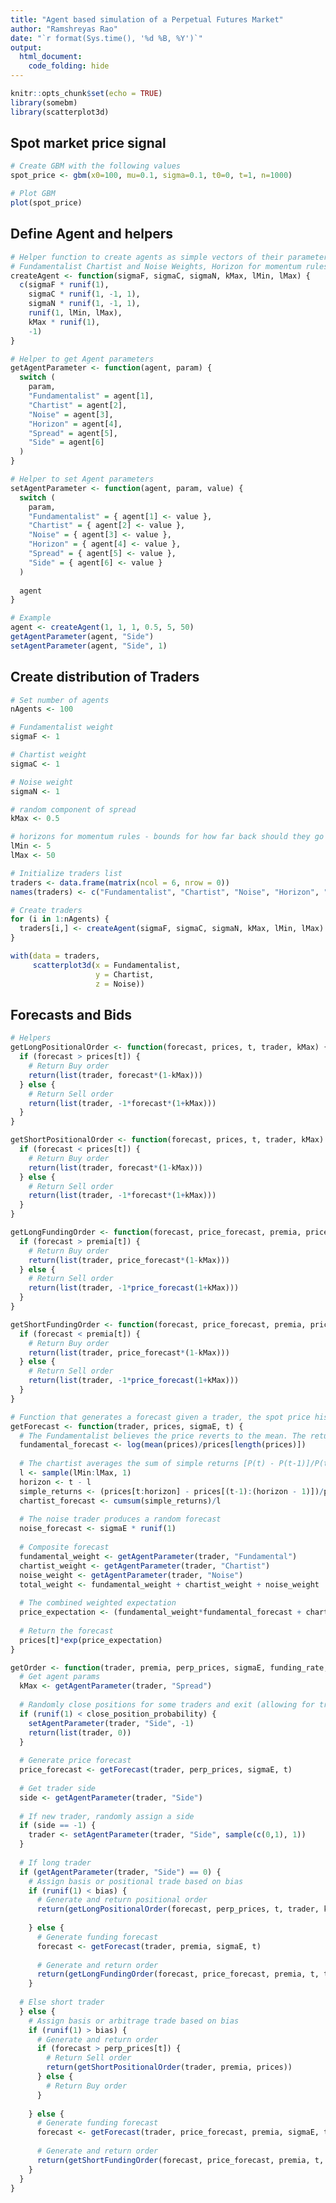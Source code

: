 ```yaml
---
title: "Agent based simulation of a Perpetual Futures Market"
author: "Ramshreyas Rao"
date: "`r format(Sys.time(), '%d %B, %Y')`"
output: 
  html_document:
    code_folding: hide
---
```


```r
knitr::opts_chunk$set(echo = TRUE)
library(somebm)
library(scatterplot3d)
```

## Spot market price signal

```r
# Create GBM with the following values
spot_price <- gbm(x0=100, mu=0.1, sigma=0.1, t0=0, t=1, n=1000)

# Plot GBM
plot(spot_price)
```

## Define Agent and helpers

```r
# Helper function to create agents as simple vectors of their parameters:
# Fundamentalist Chartist and Noise Weights, Horizon for momentum rules, Randomized Spread size
createAgent <- function(sigmaF, sigmaC, sigmaN, kMax, lMin, lMax) {
  c(sigmaF * runif(1),
    sigmaC * runif(1, -1, 1),
    sigmaN * runif(1, -1, 1),
    runif(1, lMin, lMax),
    kMax * runif(1),
    -1)
}

# Helper to get Agent parameters
getAgentParameter <- function(agent, param) {
  switch (
    param,
    "Fundamentalist" = agent[1],
    "Chartist" = agent[2],
    "Noise" = agent[3],
    "Horizon" = agent[4],
    "Spread" = agent[5],
    "Side" = agent[6]
  )
}

# Helper to set Agent parameters
setAgentParameter <- function(agent, param, value) {
  switch (
    param,
    "Fundamentalist" = { agent[1] <- value },
    "Chartist" = { agent[2] <- value },
    "Noise" = { agent[3] <- value },
    "Horizon" = { agent[4] <- value },
    "Spread" = { agent[5] <- value },
    "Side" = { agent[6] <- value }
  )
  
  agent
}

# Example
agent <- createAgent(1, 1, 1, 0.5, 5, 50)
getAgentParameter(agent, "Side")
setAgentParameter(agent, "Side", 1)
```

## Create distribution of Traders

```r
# Set number of agents
nAgents <- 100

# Fundamentalist weight
sigmaF <- 1

# Chartist weight
sigmaC <- 1

# Noise weight
sigmaN <- 1

# random component of spread
kMax <- 0.5

# horizons for momentum rules - bounds for how far back should they go to estimate trend
lMin <- 5
lMax <- 50

# Initialize traders list
traders <- data.frame(matrix(ncol = 6, nrow = 0))
names(traders) <- c("Fundamentalist", "Chartist", "Noise", "Horizon", "Spread", "Side")

# Create traders
for (i in 1:nAgents) {
  traders[i,] <- createAgent(sigmaF, sigmaC, sigmaN, kMax, lMin, lMax)
}

with(data = traders,
     scatterplot3d(x = Fundamentalist,
                   y = Chartist,
                   z = Noise))
```

## Forecasts and Bids

```r
# Helpers
getLongPositionalOrder <- function(forecast, prices, t, trader, kMax) {
  if (forecast > prices[t]) {
    # Return Buy order
    return(list(trader, forecast*(1-kMax)))
  } else {
    # Return Sell order
    return(list(trader, -1*forecast*(1+kMax)))
  }
}

getShortPositionalOrder <- function(forecast, prices, t, trader, kMax) {
  if (forecast < prices[t]) {
    # Return Buy order
    return(list(trader, forecast*(1-kMax)))
  } else {
    # Return Sell order
    return(list(trader, -1*forecast*(1+kMax)))
  }
}

getLongFundingOrder <- function(forecast, price_forecast, premia, prices, t, trader, kMax) {
  if (forecast > premia[t]) {
    # Return Buy order
    return(list(trader, price_forecast*(1-kMax)))
  } else {
    # Return Sell order
    return(list(trader, -1*price_forecast(1+kMax)))
  }
}

getShortFundingOrder <- function(forecast, price_forecast, premia, prices, t, trader, kMax) {
  if (forecast < premia[t]) {
    # Return Buy order
    return(list(trader, price_forecast*(1-kMax)))
  } else {
    # Return Sell order
    return(list(trader, -1*price_forecast(1+kMax)))
  }
}
```

```r
# Function that generates a forecast given a trader, the spot price history and the perp price history
getForecast <- function(trader, prices, sigmaE, t) {
  # The Fundamentalist believes the price reverts to the mean. The return expectation is scaled by the number of ticks
  fundamental_forecast <- log(mean(prices)/prices[length(prices)])
  
  # The chartist averages the sum of simple returns [P(t) - P(t-1)]/P(t-1) over a time horizon randomly chosen from [lMin, lMax]
  l <- sample(lMin:lMax, 1)
  horizon <- t - l
  simple_returns <- (prices[t:horizon] - prices[(t-1):(horizon - 1)])/prices[(t-1):(horizon - 1)]
  chartist_forecast <- cumsum(simple_returns)/l
  
  # The noise trader produces a random forecast
  noise_forecast <- sigmaE * runif(1)
  
  # Composite forecast
  fundamental_weight <- getAgentParameter(trader, "Fundamental")
  chartist_weight <- getAgentParameter(trader, "Chartist")
  noise_weight <- getAgentParameter(trader, "Noise")
  total_weight <- fundamental_weight + chartist_weight + noise_weight
  
  # The combined weighted expectation 
  price_expectation <- (fundamental_weight*fundamental_forecast + chartist_weight*chartist_forecast + noise_weight*noise_forecast)/total_weight
  
  # Return the forecast
  prices[t]*exp(price_expectation)
}

getOrder <- function(trader, premia, perp_prices, sigmaE, funding_rate, funding_period, t, bias, close_position_probability) {
  # Get agent params  
  kMax <- getAgentParameter(trader, "Spread")
  
  # Randomly close positions for some traders and exit (allowing for trader distribution to be dynamic over time)
  if (runif(1) < close_position_probability) {
    setAgentParameter(trader, "Side", -1)
    return(list(trader, 0))
  }
  
  # Generate price forecast
  price_forecast <- getForecast(trader, perp_prices, sigmaE, t)
  
  # Get trader side
  side <- getAgentParameter(trader, "Side")
  
  # If new trader, randomly assign a side
  if (side == -1) {
    trader <- setAgentParameter(trader, "Side", sample(c(0,1), 1))
  }
  
  # If long trader 
  if (getAgentParameter(trader, "Side") == 0) {
    # Assign basis or positional trade based on bias
    if (runif(1) < bias) {
      # Generate and return positional order
      return(getLongPositionalOrder(forecast, perp_prices, t, trader, kMax))
      
    } else {
      # Generate funding forecast
      forecast <- getForecast(trader, premia, sigmaE, t)
      
      # Generate and return order
      return(getLongFundingOrder(forecast, price_forecast, premia, t, trader, kMax))
    }
    
  # Else short trader
  } else { 
    # Assign basis or arbitrage trade based on bias
    if (runif(1) > bias) {
      # Generate and return order
      if (forecast > perp_prices[t]) {
        # Return Sell order
        return(getShortPositionalOrder(trader, premia, prices))
      } else {
        # Return Buy order
      }
      
    } else {
      # Generate funding forecast
      forecast <- getForecast(trader, price_forecast, premia, sigmaE, t)
      
      # Generate and return order
      return(getShortFundingOrder(forecast, price_forecast, premia, t, trader, kMax))
    }
  }
}
```

